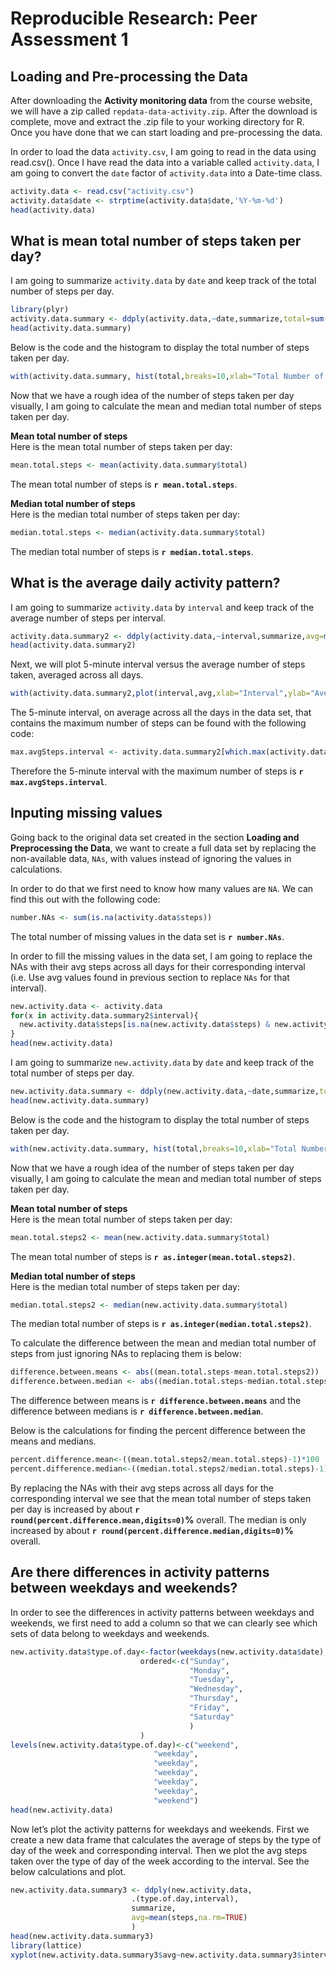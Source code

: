 Reproducible Research: Peer Assessment 1
========================================


## Loading and Pre-processing the Data
After downloading the **Activity monitoring data** from the course website, we will have a zip called `repdata-data-activity.zip`. After the download is complete, move and extract the .zip file to your working directory for R. Once you have done that we can start loading and pre-processing the data.  

In order to load the data `activity.csv`, I am going to read in the data using read.csv(). Once I have read the data into a variable called `activity.data`, I am going to convert the `date` factor of `activity.data` into a Date-time class.
```r
activity.data <- read.csv("activity.csv")
activity.data$date <- strptime(activity.data$date,'%Y-%m-%d')
head(activity.data)
```



## What is mean total number of steps taken per day?
I am going to summarize `activity.data` by `date` and keep track of the total number of steps per day.
```r
library(plyr)
activity.data.summary <- ddply(activity.data,~date,summarize,total=sum(steps,na.rm=TRUE))
head(activity.data.summary)
```
Below is the code and the histogram to display the total number of steps taken per day.
```r
with(activity.data.summary, hist(total,breaks=10,xlab="Total Number of Steps",main="Histogram of Total Number of Steps"))
```
Now that we have a rough idea  of the number of steps taken per day visually, I am going to calculate the mean and median total number of steps taken per day.  

**Mean total number of steps**  
Here is the mean total number of steps taken per day:
```r
mean.total.steps <- mean(activity.data.summary$total)
```
The mean total number of steps is **`r mean.total.steps`**.  

**Median total number of steps**  
Here is the median total number of steps taken per day:
```r
median.total.steps <- median(activity.data.summary$total)
```
The median total number of steps is **`r median.total.steps`**.  

## What is the average daily activity pattern?
I am going to summarize `activity.data` by `interval` and keep track of the average number of steps per interval.
```r
activity.data.summary2 <- ddply(activity.data,~interval,summarize,avg=mean(steps,na.rm=TRUE))
head(activity.data.summary2)
```
Next, we will plot 5-minute interval versus the average number of steps taken, averaged across all days.
```r
with(activity.data.summary2,plot(interval,avg,xlab="Interval",ylab="Average Number of Steps",type="l",main="Average Number of Steps across all Days by Interval"))
```
The 5-minute interval, on average across all the days in the data set, that contains the maximum number of steps can be found with the following code:
```r
max.avgSteps.interval <- activity.data.summary2[which.max(activity.data.summary2$avg),1]
```
Therefore the 5-minute interval with the maximum number of steps is **`r max.avgSteps.interval`**.

## Inputing missing values
Going back to the original data set created in the section **Loading and Preprocessing the Data**, we want to create a full data set by replacing the non-available data, `NAs`, with values instead of ignoring the values in calculations.  

In order to do that we first need to know how many values are `NA`. We can find this out with the following code:
```r
number.NAs <- sum(is.na(activity.data$steps))
```
The total number of missing values in the data set is **`r number.NAs`**.  

In order to fill the missing values in the data set, I am going to replace the NAs with their avg steps across all days for their corresponding interval (i.e. Use avg values found in previous section to replace `NAs` for that interval).
```r
new.activity.data <- activity.data
for(x in activity.data.summary2$interval){
  new.activity.data$steps[is.na(new.activity.data$steps) & new.activity.data$interval==x] <- activity.data.summary2$avg[activity.data.summary2$interval==x]
}
head(new.activity.data)
```

I am going to summarize `new.activity.data` by `date` and keep track of the total number of steps per day.
```r
new.activity.data.summary <- ddply(new.activity.data,~date,summarize,total=sum(steps,na.rm=TRUE))
head(new.activity.data.summary)
```
Below is the code and the histogram to display the total number of steps taken per day.
```r
with(new.activity.data.summary, hist(total,breaks=10,xlab="Total Number of Steps",main="Histogram of Total Number of Steps"))
```
Now that we have a rough idea  of the number of steps taken per day visually, I am going to calculate the mean and median total number of steps taken per day.  

**Mean total number of steps**  
Here is the mean total number of steps taken per day:
```r
mean.total.steps2 <- mean(new.activity.data.summary$total)
```
The mean total number of steps is **`r as.integer(mean.total.steps2)`**.  

**Median total number of steps**  
Here is the median total number of steps taken per day:
```r
median.total.steps2 <- median(new.activity.data.summary$total)
```
The median total number of steps is **`r as.integer(median.total.steps2)`**.  

To calculate the difference between the mean and median total number of steps from just ignoring NAs to replacing them is below:
```r
difference.between.means <- abs((mean.total.steps-mean.total.steps2))
difference.between.median <- abs((median.total.steps-median.total.steps2))
```
The difference between means is **`r difference.between.means`** and the difference between medians is **`r difference.between.median`**.  
  
Below is the calculations for finding the percent difference between the means and medians.
```r
percent.difference.mean<-((mean.total.steps2/mean.total.steps)-1)*100
percent.difference.median<-((median.total.steps2/median.total.steps)-1)*100
```
By replacing the NAs with their avg steps across all days for the corresponding interval we see that the mean total number of steps taken per day is increased by about **`r round(percent.difference.mean,digits=0)`%** overall. The median is only increased by about **`r round(percent.difference.median,digits=0)`%** overall.  

## Are there differences in activity patterns between weekdays and weekends?
In order to see the differences in activity patterns between weekdays and weekends, we first need to add a column so that we can clearly see which sets of data belong to weekdays and weekends.
```r
new.activity.data$type.of.day<-factor(weekdays(new.activity.data$date),
                             ordered<-c("Sunday",
                                        "Monday",
                                        "Tuesday",
                                        "Wednesday",
                                        "Thursday",
                                        "Friday",
                                        "Saturday"
                                        )
                             )
levels(new.activity.data$type.of.day)<-c("weekend",
                                "weekday",
                                "weekday",
                                "weekday",
                                "weekday",
                                "weekday",
                                "weekend")
head(new.activity.data)
```
Now let's plot the activity patterns for weekdays and weekends. First we create a new data frame that calculates the average of steps by the type of day of the week and corresponding interval. Then we plot the avg steps taken over the type of day of the week according to the interval. See the below calculations and plot.
```r
new.activity.data.summary3 <- ddply(new.activity.data,
                           .(type.of.day,interval),
                           summarize,
                           avg=mean(steps,na.rm=TRUE)
                           )
head(new.activity.data.summary3)
library(lattice)
xyplot(new.activity.data.summary3$avg~new.activity.data.summary3$interval|new.activity.data.summary3$type.of.day,layout=c(1,2),type="l",xlab="Interval",ylab="Number of steps",main="Weekday vs Weekend Activity Patterns")
```